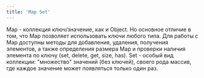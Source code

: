 ```yaml
---
title: 'Map Set'
---
```


Map - коллекция ключ/значение, как и Object. Но основное отличие в том, что Map позволяет использовать ключи любого типа. Для работы с Map доступны методы для добавления, удаления, получения элементов, а также определения размера Map и проверки наличия элемента по ключу (set, delete, get, size, has). Set - особый вид коллекции: "множество" значений (без ключей), своего рода массив, где каждое значение может появляться только один раз.
